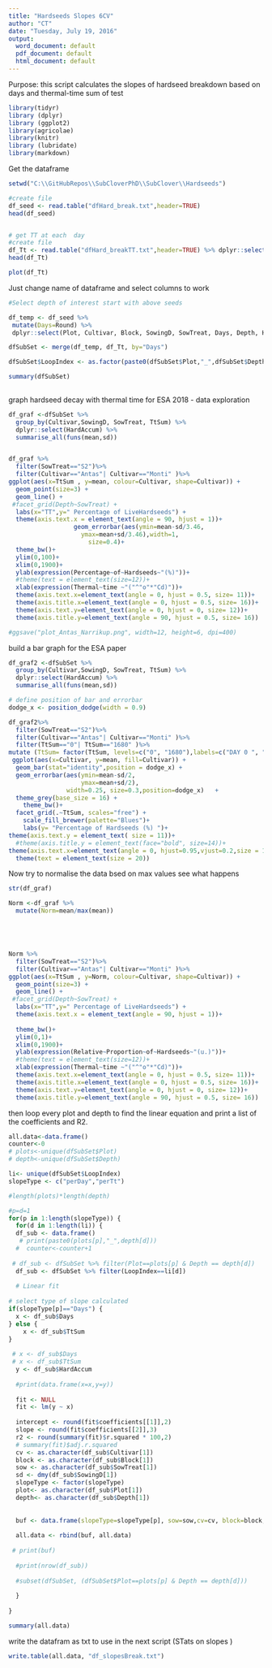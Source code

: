 ```yaml
---
title: "Hardseeds Slopes 6CV"
author: "CT"
date: "Tuesday, July 19, 2016"
output:
  word_document: default
  pdf_document: default
  html_document: default
---
```

Purpose: this script calculates the slopes of hardseed breakdown based on days and thermal-time sum of test

```r
library(tidyr)
library (dplyr)
library (ggplot2)
library(agricolae)
library(knitr)
library (lubridate)
library(markdown)

```

Get the dataframe 

```r
setwd("C:\\GitHubRepos\\SubCloverPhD\\SubClover\\Hardseeds")

#create file
df_seed <- read.table("dfHard_break.txt",header=TRUE)
head(df_seed)



```

```r
# get TT at each  day
#create file
df_Tt <- read.table("dfHard_breakTT.txt",header=TRUE) %>% dplyr::select(Days,TtSum) %>% unique()
head(df_Tt)


```

```r
plot(df_Tt)
```



Just change name of dataframe and select columns to work 
```r
#Select depth of interest start with above seeds 

df_temp <- df_seed %>%
 mutate(Days=Round) %>%
 dplyr::select(Plot, Cultivar, Block, SowingD, SowTreat, Days, Depth, HardAccum, Round) 

dfSubSet <- merge(df_temp, df_Tt, by="Days")

dfSubSet$LoopIndex <- as.factor(paste0(dfSubSet$Plot,"_",dfSubSet$Depth)) # prepare for loop below

summary(dfSubSet)
  
```


graph hardseed decay with thermal time for ESA 2018 - data exploration

```r
 
df_graf <-dfSubSet %>%
  group_by(Cultivar,SowingD, SowTreat, TtSum) %>%
  dplyr::select(HardAccum) %>%
  summarise_all(funs(mean,sd)) 


df_graf %>%
  filter(SowTreat=="S2")%>%
  filter(Cultivar=="Antas"| Cultivar=="Monti" )%>%
ggplot(aes(x=TtSum , y=mean, colour=Cultivar, shape=Cultivar)) +
  geom_point(size=3) +
  geom_line() +
 #facet_grid(Depth~SowTreat) +
  labs(x="TT",y=" Percentage of LiveHardseeds") +
  theme(axis.text.x = element_text(angle = 90, hjust = 1))+
                  geom_errorbar(aes(ymin=mean-sd/3.46,
                    ymax=mean+sd/3.46),width=1,
                      size=0.4)+
  theme_bw()+
  ylim(0,100)+
  xlim(0,1900)+
  ylab(expression(Percentage~of~Hardseeds~"(%)"))+
  #theme(text = element_text(size=12))+
  xlab(expression(Thermal~time ~"("^"o"*"Cd)"))+
  theme(axis.text.x=element_text(angle = 0, hjust = 0.5, size= 11))+
  theme(axis.title.x=element_text(angle = 0, hjust = 0.5, size= 16))+
  theme(axis.text.y=element_text(angle = 0, hjust = 0, size= 12))+
  theme(axis.title.y=element_text(angle = 90, hjust = 0.5, size= 16))

#ggsave("plot_Antas_Narrikup.png", width=12, height=6, dpi=400)
```

build a bar graph for the ESA paper 

```r



df_graf2 <-dfSubSet %>%
  group_by(Cultivar,SowingD, SowTreat, TtSum) %>%
  dplyr::select(HardAccum) %>%
  summarise_all(funs(mean,sd)) 

# define position of bar and errorbar
dodge_x <- position_dodge(width = 0.9)

df_graf2%>%
  filter(SowTreat=="S2")%>%
  filter(Cultivar=="Antas"| Cultivar=="Monti" )%>%
  filter(TtSum=="0"| TtSum=="1680" )%>%
mutate (TtSum= factor(TtSum, levels=c("0", "1680"),labels=c("DAY 0 ", "DAY 84")))%>%
 ggplot(aes(x=Cultivar, y=mean, fill=Cultivar)) +
  geom_bar(stat="identity",position = dodge_x) +
  geom_errorbar(aes(ymin=mean-sd/2,
                    ymax=mean+sd/2),
                width=0.25, size=0.3,position=dodge_x)   +
  theme_grey(base_size = 16) +
    theme_bw()+
  facet_grid(.~TtSum, scales="free") +
    scale_fill_brewer(palette="Blues")+
    labs(y= "Percentage of Hardseeds (%) ")+
theme(axis.text.y = element_text( size = 11))+
  #theme(axis.title.y = element_text(face="bold", size=14))+
theme(axis.text.x=element_text(angle = 0, hjust=0.95,vjust=0.2,size = 12)) +
  theme(text = element_text(size = 20))

```




Now try to normalise the data bsed on max values see what happens 

```r
str(df_graf)

Norm <-df_graf %>%
  mutate(Norm=mean/max(mean))






```

```r

Norm %>%
  filter(SowTreat=="S2")%>%
  filter(Cultivar=="Antas"| Cultivar=="Monti" )%>%
ggplot(aes(x=TtSum , y=Norm, colour=Cultivar, shape=Cultivar)) +
  geom_point(size=3) +
  geom_line() +
 #facet_grid(Depth~SowTreat) +
  labs(x="TT",y=" Percentage of LiveHardseeds") +
  theme(axis.text.x = element_text(angle = 90, hjust = 1))+
               
  theme_bw()+
  ylim(0,1)+
  xlim(0,1900)+
  ylab(expression(Relative~Proportion~of~Hardseeds~"(u.)"))+
  #theme(text = element_text(size=12))+
  xlab(expression(Thermal~time ~"("^"o"*"Cd)"))+
  theme(axis.text.x=element_text(angle = 0, hjust = 0.5, size= 11))+
  theme(axis.title.x=element_text(angle = 0, hjust = 0.5, size= 16))+
  theme(axis.text.y=element_text(angle = 0, hjust = 0, size= 12))+
  theme(axis.title.y=element_text(angle = 90, hjust = 0.5, size= 16))


```


then loop every plot and depth to find the linear equation and print a list of the coefficients and R2. 

```r
all.data<-data.frame()
counter<-0
# plots<-unique(dfSubSet$Plot)
# depth<-unique(dfSubSet$Depth)

li<- unique(dfSubSet$LoopIndex)
slopeType <- c("perDay","perTt")

#length(plots)*length(depth)

#p=d=1
for(p in 1:length(slopeType)) {
  for(d in 1:length(li)) {
  df_sub <- data.frame()  
   # print(paste0(plots[p],"_",depth[d]))
  #  counter<-counter+1
    
 # df_sub <- dfSubSet %>% filter(Plot==plots[p] & Depth == depth[d])
  df_sub <- dfSubSet %>% filter(LoopIndex==li[d])
  
  # Linear fit
  
# select type of slope calculated  
if(slopeType[p]=="Days") {
  x <- df_sub$Days
} else {
    x <- df_sub$TtSum
}
  
 # x <- df_sub$Days
 # x <- df_sub$TtSum
  y <- df_sub$HardAccum
  
  #print(data.frame(x=x,y=y))
  
  fit <- NULL
  fit <- lm(y ~ x)
  
  intercept <- round(fit$coefficients[[1]],2)
  slope <- round(fit$coefficients[[2]],3)
  r2 <- round(summary(fit)$r.squared * 100,2)
  # summary(fit)$adj.r.squared
  cv <- as.character(df_sub$Cultivar[1])
  block <- as.character(df_sub$Block[1])
  sow <- as.character(df_sub$SowTreat[1])
  sd <- dmy(df_sub$SowingD[1])
  slopeType <- factor(slopeType) 
  plot<- as.character(df_sub$Plot[1])
  depth<- as.character(df_sub$Depth[1])
  
  
  buf <- data.frame(slopeType=slopeType[p], sow=sow,cv=cv, block=block, plot=plot,depth=depth, int=intercept, slope=slope, r2=r2, n=nrow(df_sub))
  
  all.data <- rbind(buf, all.data)
  
 # print(buf)
  
  #print(nrow(df_sub))
    
  #subset(dfSubSet, (dfSubSet$Plot==plots[p] & Depth == depth[d]))
    
  }
  
}

summary(all.data)

```
write the datafram as txt to use in the next script (STats on slopes )
```r
write.table(all.data, "df_slopesBreak.txt")
```



